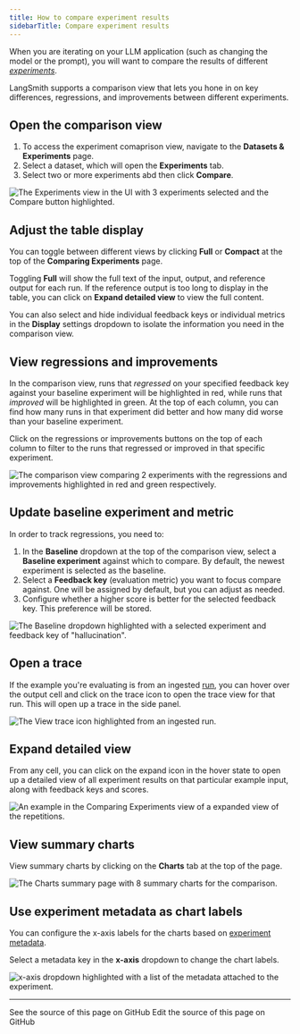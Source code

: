 ```yaml
---
title: How to compare experiment results
sidebarTitle: Compare experiment results
---
```


When you are iterating on your LLM application (such as changing the model or the prompt), you will want to compare the results of different [_experiments_](/langsmith/evaluation-concepts#experiment).

LangSmith supports a comparison view that lets you hone in on key differences, regressions, and improvements between different experiments.

## Open the comparison view

1. To access the experiment comaprison view, navigate to the **Datasets & Experiments** page.
1. Select a dataset, which will open the **Experiments** tab.
1. Select two or more experiments abd then click **Compare**.

![The Experiments view in the UI with 3 experiments selected and the Compare button highlighted.](/langsmith/images/compare-select.png)

## Adjust the table display

You can toggle between different views by clicking **Full** or **Compact** at the top of the **Comparing Experiments** page.

Toggling **Full** will show the full text of the input, output, and reference output for each run. If the reference output is too long to display in the table, you can click on **Expand detailed view** to view the full content.

You can also select and hide individual feedback keys or individual metrics in the **Display** settings dropdown to isolate the information you need in the comparison view.

## View regressions and improvements

In the comparison view, runs that *regressed* on your specified feedback key against your baseline experiment will be highlighted in red, while runs that *improved* will be highlighted in green. At the top of each column, you can find how many runs in that experiment did better and how many did worse than your baseline experiment.

Click on the regressions or improvements buttons on the top of each column to filter to the runs that regressed or improved in that specific experiment.

![The comparison view comparing 2 experiments with the regressions and improvements highlighted in red and green respectively.](/langsmith/images/regression-view.png)

## Update baseline experiment and metric

In order to track regressions, you need to:

1. In the **Baseline** dropdown at the top of the comparison view, select a **Baseline experiment** against which to compare. By default, the newest experiment is selected as the baseline.
1. Select a  **Feedback key** (evaluation metric) you want to focus compare against. One will be assigned by default, but you can adjust as needed.
1. Configure whether a higher score is better for the selected feedback key. This preference will be stored.

![The Baseline dropdown highlighted with a selected experiment and feedback key of "hallucination".](/langsmith/images/select-baseline.png)

## Open a trace

If the example you're evaluating is from an ingested [run](/langsmith/observability-concepts#runs), you can hover over the output cell and click on the trace icon to open the trace view for that run. This will open up a trace in the side panel.

![The View trace icon highlighted from an ingested run.](/langsmith/images/open-source-trace.png)

## Expand detailed view

From any cell, you can click on the expand icon in the hover state to open up a detailed view of all experiment results on that particular example input, along with feedback keys and scores.

![An example in the Comparing Experiments view of a expanded view of the repetitions.](/langsmith/images/expanded-view.png)

## View summary charts

View summary charts by clicking on the **Charts** tab at the top of the page.

![The Charts summary page with 8 summary charts for the comparison.](/langsmith/images/charts-tab.png)

## Use experiment metadata as chart labels

You can configure the x-axis labels for the charts based on [experiment metadata](/langsmith/filter-experiments-ui#background-add-metadata-to-your-experiments).

Select a metadata key in the **x-axis** dropdown to change the chart labels.

![x-axis dropdown highlighted with a list of the metadata attached to the experiment.](/langsmith/images/metadata-in-charts.png)

---

<CardGroup cols={2}>
  <Card title="View Source" icon="eye" href="https://github.com/langchain-ai/docs/blob/main/src/langsmith/compare-experiment-results.mdx">
    See the source of this page on GitHub
  </Card>
  <Card title="Edit Source" icon="pen-to-square" href="https://github.com/langchain-ai/docs/edit/main/src/langsmith/compare-experiment-results.mdx">
    Edit the source of this page on GitHub
  </Card>
</CardGroup>
